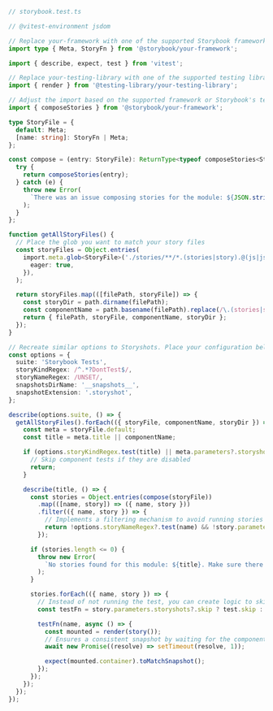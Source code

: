 ```ts
// storybook.test.ts

// @vitest-environment jsdom

// Replace your-framework with one of the supported Storybook frameworks (react, vue3)
import type { Meta, StoryFn } from '@storybook/your-framework';

import { describe, expect, test } from 'vitest';

// Replace your-testing-library with one of the supported testing libraries (e.g., react, vue)
import { render } from '@testing-library/your-testing-library';

// Adjust the import based on the supported framework or Storybook's testing libraries (e.g., react, testing-vue3)
import { composeStories } from '@storybook/your-framework';

type StoryFile = {
  default: Meta;
  [name: string]: StoryFn | Meta;
};

const compose = (entry: StoryFile): ReturnType<typeof composeStories<StoryFile>> => {
  try {
    return composeStories(entry);
  } catch (e) {
    throw new Error(
      `There was an issue composing stories for the module: ${JSON.stringify(entry)}, ${e}`,
    );
  }
};

function getAllStoryFiles() {
  // Place the glob you want to match your story files
  const storyFiles = Object.entries(
    import.meta.glob<StoryFile>('./stories/**/*.(stories|story).@(js|jsx|mjs|ts|tsx)', {
      eager: true,
    }),
  );

  return storyFiles.map(([filePath, storyFile]) => {
    const storyDir = path.dirname(filePath);
    const componentName = path.basename(filePath).replace(/\.(stories|story)\.[^/.]+$/, '');
    return { filePath, storyFile, componentName, storyDir };
  });
}

// Recreate similar options to Storyshots. Place your configuration below
const options = {
  suite: 'Storybook Tests',
  storyKindRegex: /^.*?DontTest$/,
  storyNameRegex: /UNSET/,
  snapshotsDirName: '__snapshots__',
  snapshotExtension: '.storyshot',
};

describe(options.suite, () => {
  getAllStoryFiles().forEach(({ storyFile, componentName, storyDir }) => {
    const meta = storyFile.default;
    const title = meta.title || componentName;

    if (options.storyKindRegex.test(title) || meta.parameters?.storyshots?.disable) {
      // Skip component tests if they are disabled
      return;
    }

    describe(title, () => {
      const stories = Object.entries(compose(storyFile))
        .map(([name, story]) => ({ name, story }))
        .filter(({ name, story }) => {
          // Implements a filtering mechanism to avoid running stories that are disabled via parameters or that match a specific regex mirroring the default behavior of Storyshots.
          return !options.storyNameRegex?.test(name) && !story.parameters.storyshots?.disable;
        });

      if (stories.length <= 0) {
        throw new Error(
          `No stories found for this module: ${title}. Make sure there is at least one valid story for this module, without a disable parameter, or add parameters.storyshots.disable in the default export of this file.`,
        );
      }

      stories.forEach(({ name, story }) => {
        // Instead of not running the test, you can create logic to skip it, flagging it accordingly in the test results.
        const testFn = story.parameters.storyshots?.skip ? test.skip : test;

        testFn(name, async () => {
          const mounted = render(story());
          // Ensures a consistent snapshot by waiting for the component to render by adding a delay of 1 ms before taking the snapshot.
          await new Promise((resolve) => setTimeout(resolve, 1));

          expect(mounted.container).toMatchSnapshot();
        });
      });
    });
  });
});
```
